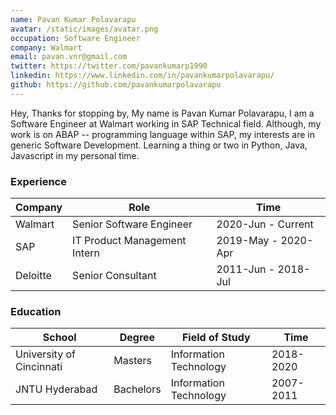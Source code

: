 ```yaml
---
name: Pavan Kumar Polavarapu
avatar: /static/images/avatar.png
occupation: Software Engineer
company: Walmart
email: pavan.vnr@gmail.com
twitter: https://twitter.com/pavankumarp1990
linkedin: https://www.linkedin.com/in/pavankumarpolavarapu/
github: https://github.com/pavankumarpolavarapu
---
```


Hey, Thanks for stopping by, My name is Pavan Kumar Polavarapu, I am a Software Engineer at Walmart working in SAP Technical field. Although, my work is on ABAP -- programming language within SAP, my interests are in generic Software Development. Learning a thing or two in Python, Java, Javascript in my personal time.

### Experience
|Company|Role|Time|    
|---|---|---|
|Walmart|Senior Software Engineer|2020-Jun - Current|
|SAP|IT Product Management Intern|2019-May - 2020-Apr|
|Deloitte|Senior Consultant|2011-Jun - 2018-Jul|

### Education
|School|Degree|Field of Study|Time|
|---|---|---|---|
|University of Cincinnati|Masters|Information Technology|2018-2020|
|JNTU Hyderabad|Bachelors|Information Technology|2007-2011|
